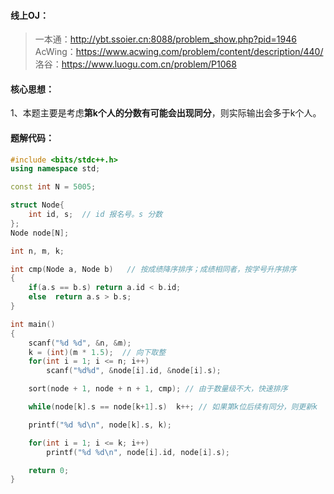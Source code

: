 
#### 线上OJ：
> 一本通：http://ybt.ssoier.cn:8088/problem_show.php?pid=1946  
AcWing：https://www.acwing.com/problem/content/description/440/  
洛谷：https://www.luogu.com.cn/problem/P1068  

#### 核心思想：
1、本题主要是考虑**第k个人的分数有可能会出现同分**，则实际输出会多于k个人。

#### 题解代码：
```cpp showLineNumbers {22,28}
#include <bits/stdc++.h>
using namespace std;

const int N = 5005;

struct Node{
    int id, s;  // id 报名号。s 分数
};
Node node[N];

int n, m, k;

int cmp(Node a, Node b)   // 按成绩降序排序；成绩相同者，按学号升序排序
{
    if(a.s == b.s) return a.id < b.id;
    else  return a.s > b.s;
}

int main()
{
    scanf("%d %d", &n, &m);
    k = (int)(m * 1.5);  // 向下取整
    for(int i = 1; i <= n; i++)
        scanf("%d%d", &node[i].id, &node[i].s);

    sort(node + 1, node + n + 1, cmp); // 由于数量级不大，快速排序

    while(node[k].s == node[k+1].s)  k++; // 如果第k位后续有同分，则更新k

    printf("%d %d\n", node[k].s, k);

    for(int i = 1; i <= k; i++)
        printf("%d %d\n", node[i].id, node[i].s);

    return 0;
}
```